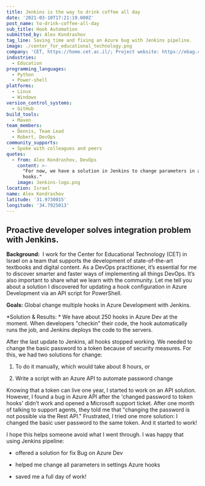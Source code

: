 ```yaml
---
title: Jenkins is the way to drink coffee all day
date: '2021-03-10T17:21:19.000Z'
post_name: to-drink-coffee-all-day
sub_title: Hook Automation
submitted_by: Alex Kondrashov
tag_line: Saving time and fixing an Azure bug with Jenkins pipeline.
image: ./center_for_educational_technology.png
company: 'CET, https://home.cet.ac.il/; Project website: https://ebag.cet.ac.il/'
industries:
  - Education
programming_languages:
  - Python
  - Power-shell
platforms:
  - Linux
  - Windows
version_control_systems:
  - GitHub
build_tools:
  - Maven
team_members:
  - Dennis, Team Lead
  - Robert, DevOps
community_supports:
  - Spoke with colleagues and peers
quotes:
  - from: Alex Kondrashov, DevOps
    content: >-
      "For now, we have a solution in Jenkins to change parameters in all of our
      hooks."
    image: Jenkins-logo.png
location: Israel
name: Alex Kondrashov
latitude: '31.9730015'
longitude: '34.7925013'
---
```

## Proactive developer solves integration problem with Jenkins.

**Background:**  I work for the Center for Educational Technology (CET) in Israel on a team that supports the development of state-of-the-art textbooks and digital content. As a DevOps practitioner, it’s essential for me to discover smarter and faster ways of implementing all things DevOps. It’s also important to share what we learn with the community. Let me tell you about a solution I discovered for updating a hook configuration in Azure Development via an API script for PowerShell.

**Goals:** Global change multiple hooks in Azure Development with Jenkins.

<Testimonal idx="0" />

\*Solution & Results: \* We have about 250 hooks in Azure Dev at the moment. When developers "checkin" their code, the hook automatically runs the job, and Jenkins deploys the code to the servers.

After the last update to Jenkins, all hooks stopped working. We needed to change the basic password to a token because of security measures. For this, we had two solutions for change:

1.  To do it manually, which would take about 8 hours, or

2.  Write a script with an Azure API to automate password change

Knowing that a token can live one year, I started to work on an API solution. However, I found a bug in Azure API after the 'changed password to token hooks' didn’t work and opened a Microsoft support ticket. After one month of talking to support agents, they told me that "changing the password is not possible via the Rest API." Frustrated, I tried one more solution: I changed the basic user password to the same token. And it started to work!

I hope this helps someone avoid what I went through. I was happy that using Jenkins pipeline:

-   offered a solution for fix Bug on Azure Dev

-   helped me change all parameters in settings Azure hooks

-   saved me a full day of work!
